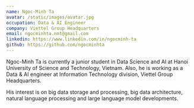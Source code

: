 ```yaml
---
name: Ngoc-Minh Ta
avatar: /static/images/avatar.jpg
occupation: Data & AI Engineer
company: Viettel Group Headquarters
email: ngocminhta.nmt@gmail.com
linkedin: https://www.linkedin.com/in/ngocminh-ta
github: https://github.com/ngocminhta
---
```


Ngoc-Minh Ta is currently a junior student in Data Science and AI at Hanoi University of Science and Technology, Vietnam. Also, he is working as a Data & AI engineer at Information Technology division, Viettel Group Headquarters.

His interest is on big data storage and processing, big data architecture, natural language processing and large language model developments.
